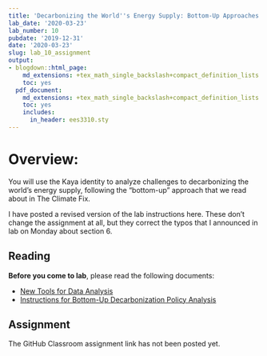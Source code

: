 ```yaml
---
title: 'Decarbonizing the World''s Energy Supply: Bottom-Up Approaches'
lab_date: '2020-03-23'
lab_number: 10
pubdate: '2019-12-31'
date: '2020-03-23'
slug: lab_10_assignment
output:
- blogdown::html_page:
    md_extensions: +tex_math_single_backslash+compact_definition_lists
    toc: yes
  pdf_document:
    md_extensions: +tex_math_single_backslash+compact_definition_lists
    toc: yes
    includes:
      in_header: ees3310.sty
---
```

# Overview:

You will use the Kaya identity to analyze challenges to decarbonizing the world's energy supply, following the "bottom-up" approach that we read about in The Climate Fix.

I have posted a revised version of the lab instructions here. These don't change the assignment at all, but they correct the typos that I announced in lab on Monday about section 6.

## Reading

**Before you come to lab**, please read the following documents:

* [New Tools for Data Analysis](/lab_docs/lab_10_new_tools){target="_blank"}
* [Instructions for Bottom-Up Decarbonization Policy Analysis](/lab_docs/lab_10_instructions){target="_blank"}

## Assignment

The GitHub Classroom assignment link has not been posted yet.
